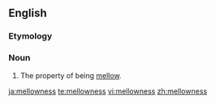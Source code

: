 ==English==

===Etymology===
{{suffix|en|mellow|ness}}

===Noun===
{{en-noun|~|es}}

# The property of being [[mellow]].

[[ja:mellowness]]
[[te:mellowness]]
[[vi:mellowness]]
[[zh:mellowness]]